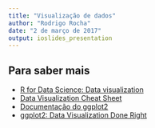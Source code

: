 ```yaml
---
title: "Visualização de dados"
author: "Rodrigo Rocha"
date: "2 de março de 2017"
output: ioslides_presentation
---
```

  

## Para saber mais
  
- [R for Data Science: Data visualization](http://r4ds.had.co.nz/data-visualisation.html)
- [Data Visualization Cheat Sheet](https://www.rstudio.com/wp-content/uploads/2016/11/ggplot2-cheatsheet-2.1.pdf)
- [Documentação do ggplot2](http://docs.ggplot2.org/current/)
- [ggplot2: Data Visualization Done Right](http://superbobry.github.io/slides/ggplot2/)
